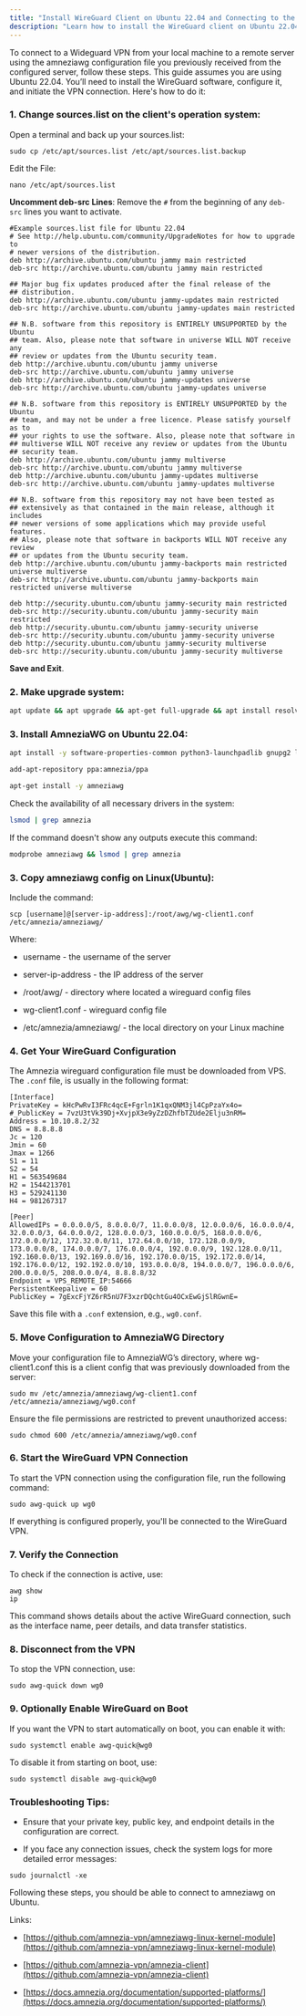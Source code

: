 ```yaml
---
title: "Install WireGuard Client on Ubuntu 22.04 and Connecting to the server using AmneziaWG"
description: "Learn how to install the WireGuard client on Ubuntu 22.04 and connect to a VPN using amneziawg configuration. Step-by-step guide for a secure and seamless VPN setup."
---
```


To connect to a Wideguard VPN from your local machine to a remote server using the amneziawg configuration file you previously received from the configured server, follow these steps. This guide assumes you are using Ubuntu 22.04. You’ll need to install the WireGuard software, configure it, and initiate the VPN connection. Here's how to do it:

### 1. Change sources.list on the client's operation system:

Open a terminal and back up your sources.list:

```shell
sudo cp /etc/apt/sources.list /etc/apt/sources.list.backup
```

Edit the File:

```shell
nano /etc/apt/sources.list
```

**Uncomment deb-src Lines**: Remove the `#` from the beginning of any `deb-src` lines you want to activate.

```shell
#Example sources.list file for Ubuntu 22.04
# See http://help.ubuntu.com/community/UpgradeNotes for how to upgrade to
# newer versions of the distribution.
deb http://archive.ubuntu.com/ubuntu jammy main restricted
deb-src http://archive.ubuntu.com/ubuntu jammy main restricted

## Major bug fix updates produced after the final release of the
## distribution.
deb http://archive.ubuntu.com/ubuntu jammy-updates main restricted
deb-src http://archive.ubuntu.com/ubuntu jammy-updates main restricted

## N.B. software from this repository is ENTIRELY UNSUPPORTED by the Ubuntu
## team. Also, please note that software in universe WILL NOT receive any
## review or updates from the Ubuntu security team.
deb http://archive.ubuntu.com/ubuntu jammy universe
deb-src http://archive.ubuntu.com/ubuntu jammy universe
deb http://archive.ubuntu.com/ubuntu jammy-updates universe
deb-src http://archive.ubuntu.com/ubuntu jammy-updates universe

## N.B. software from this repository is ENTIRELY UNSUPPORTED by the Ubuntu
## team, and may not be under a free licence. Please satisfy yourself as to
## your rights to use the software. Also, please note that software in
## multiverse WILL NOT receive any review or updates from the Ubuntu
## security team.
deb http://archive.ubuntu.com/ubuntu jammy multiverse
deb-src http://archive.ubuntu.com/ubuntu jammy multiverse
deb http://archive.ubuntu.com/ubuntu jammy-updates multiverse
deb-src http://archive.ubuntu.com/ubuntu jammy-updates multiverse

## N.B. software from this repository may not have been tested as
## extensively as that contained in the main release, although it includes
## newer versions of some applications which may provide useful features.
## Also, please note that software in backports WILL NOT receive any review
## or updates from the Ubuntu security team.
deb http://archive.ubuntu.com/ubuntu jammy-backports main restricted universe multiverse
deb-src http://archive.ubuntu.com/ubuntu jammy-backports main restricted universe multiverse

deb http://security.ubuntu.com/ubuntu jammy-security main restricted
deb-src http://security.ubuntu.com/ubuntu jammy-security main restricted
deb http://security.ubuntu.com/ubuntu jammy-security universe
deb-src http://security.ubuntu.com/ubuntu jammy-security universe
deb http://security.ubuntu.com/ubuntu jammy-security multiverse
deb-src http://security.ubuntu.com/ubuntu jammy-security multiverse
```

**Save and Exit**.

### 2. Make upgrade system:

```bash
apt update && apt upgrade && apt-get full-upgrade && apt install resolvconf
```

### 3. Install AmneziaWG on Ubuntu 22.04:

```bash
apt install -y software-properties-common python3-launchpadlib gnupg2 linux-headers-$(uname -r)

add-apt-repository ppa:amnezia/ppa

apt-get install -y amneziawg
```

Check the availability of all necessary drivers in the system:

```bash
lsmod | grep amnezia
```

If the command doesn't show any outputs execute this command:

```bash
modprobe amneziawg && lsmod | grep amnezia
```

### 3. Copy amneziawg config on Linux(Ubuntu):

Include the command:

```shell
scp [username]@[server-ip-address]:/root/awg/wg-client1.conf /etc/amnezia/amneziawg/
```

Where:

* username - the username of the server

* server-ip-address - the IP address of the server

* /root/awg/ - directory where located a wireguard config files

* wg-client1.conf - wireguard config file

* /etc/amnezia/amneziawg/ - the local directory on your Linux machine

### 4. Get Your WireGuard Configuration

The Amnezia wireguard configuration file must be downloaded from VPS. The `.conf` file, is usually in the following format:

```shell
[Interface]
PrivateKey = kHcPwRvI3FRc4qcE+Fgrln1K1qxQNM3jl4CpPzaYx4o=
#_PublicKey = 7vzU3tVk39Dj+XvjpX3e9yZzDZhfbTZUde2Elju3nRM=
Address = 10.10.8.2/32
DNS = 8.8.8.8
Jc = 120
Jmin = 60
Jmax = 1266
S1 = 11
S2 = 54
H1 = 563549684
H2 = 1544213701
H3 = 529241130
H4 = 981267317

[Peer]
AllowedIPs = 0.0.0.0/5, 8.0.0.0/7, 11.0.0.0/8, 12.0.0.0/6, 16.0.0.0/4, 32.0.0.0/3, 64.0.0.0/2, 128.0.0.0/3, 160.0.0.0/5, 168.0.0.0/6, 172.0.0.0/12, 172.32.0.0/11, 172.64.0.0/10, 172.128.0.0/9, 173.0.0.0/8, 174.0.0.0/7, 176.0.0.0/4, 192.0.0.0/9, 192.128.0.0/11, 192.160.0.0/13, 192.169.0.0/16, 192.170.0.0/15, 192.172.0.0/14, 192.176.0.0/12, 192.192.0.0/10, 193.0.0.0/8, 194.0.0.0/7, 196.0.0.0/6, 200.0.0.0/5, 208.0.0.0/4, 8.8.8.8/32
Endpoint = VPS_REMOTE_IP:54666
PersistentKeepalive = 60
PublicKey = 7gExcFjYZ6rR5nU7F3xzrDQchtGu4OCxEwGjSlRGwnE=
```

Save this file with a `.conf` extension, e.g., `wg0.conf`.

### 5. Move Configuration to AmneziaWG Directory

Move your configuration file to AmneziaWG’s directory, where wg-client1.conf this is a client config that was previously downloaded from the server:

```shell
sudo mv /etc/amnezia/amneziawg/wg-client1.conf /etc/amnezia/amneziawg/wg0.conf
```

Ensure the file permissions are restricted to prevent unauthorized access:

```shell
sudo chmod 600 /etc/amnezia/amneziawg/wg0.conf
```

### 6. Start the WireGuard VPN Connection

To start the VPN connection using the configuration file, run the following command:

```shell
sudo awg-quick up wg0
```

If everything is configured properly, you'll be connected to the WireGuard VPN.

### 7. Verify the Connection

To check if the connection is active, use:

```shell
awg show
ip 
```

This command shows details about the active WireGuard connection, such as the interface name, peer details, and data transfer statistics.

### 8. Disconnect from the VPN

To stop the VPN connection, use:

```shell
sudo awg-quick down wg0
```

### 9. Optionally Enable WireGuard on Boot

If you want the VPN to start automatically on boot, you can enable it with:

```shell
sudo systemctl enable awg-quick@wg0
```

To disable it from starting on boot, use:

```shell
sudo systemctl disable awg-quick@wg0
```

### Troubleshooting Tips:

* Ensure that your private key, public key, and endpoint details in the configuration are correct.

* If you face any connection issues, check the system logs for more detailed error messages:

```shell
sudo journalctl -xe
```

Following these steps, you should be able to connect to amneziawg on Ubuntu.

Links:

* [https://github.com/amnezia-vpn/amneziawg-linux-kernel-module](https://github.com/amnezia-vpn/amneziawg-linux-kernel-module)

* [https://github.com/amnezia-vpn/amnezia-client](https://github.com/amnezia-vpn/amnezia-client)

* [https://docs.amnezia.org/documentation/supported-platforms/](https://docs.amnezia.org/documentation/supported-platforms/)
